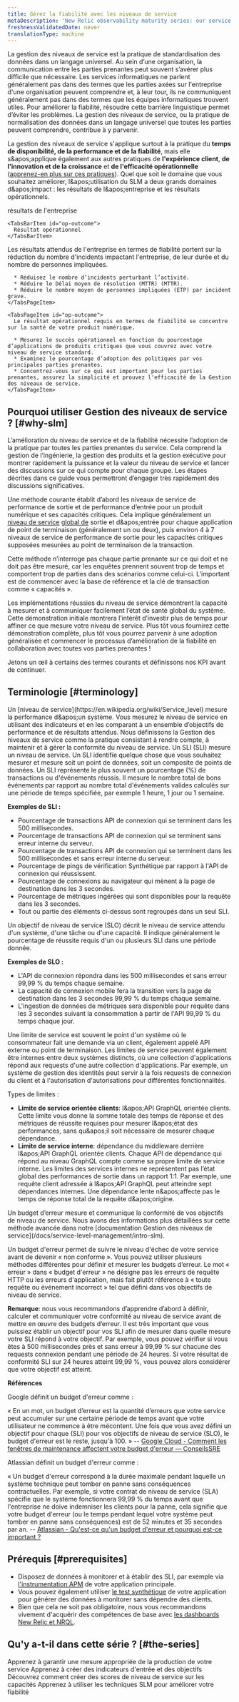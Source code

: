 ```yaml
---
title: Gérez la fiabilité avec les niveaux de service
metaDescription: 'New Relic observability maturity series: our service level management guide shows you how to easily measure and communicate the overall health, performance, and quality of your digital products and services to all stakeholders.'
freshnessValidatedDate: never
translationType: machine
---
```


La gestion des niveaux de service est la pratique de standardisation des données dans un langage universel. Au sein d’une organisation, la communication entre les parties prenantes peut souvent s’avérer plus difficile que nécessaire. Les services informatiques ne parlent généralement pas dans des termes que les parties axées sur l'entreprise d'une organisation peuvent comprendre et, à leur tour, ils ne communiquent généralement pas dans des termes que les équipes informatiques trouvent utiles. Pour améliorer la fiabilité, résoudre cette barrière linguistique permet d’éviter les problèmes. La gestion des niveaux de service, ou la pratique de normalisation des données dans un langage universel que toutes les parties peuvent comprendre, contribue à y parvenir.

La gestion des niveaux de service s'applique surtout à la pratique du **temps de disponibilité, de la performance et de la fiabilité**, mais elle s&amp;apos;applique également aux autres pratiques de **l'expérience client**, **de l'innovation et de la croissance** et **de l'efficacité opérationnelle** ([apprenez-en plus sur ces pratiques](/docs/new-relic-solutions/observability-maturity/introduction)). Quel que soit le domaine que vous souhaitez améliorer, l&amp;apos;utilisation du SLM a deux grands domaines d&amp;apos;impact : les résultats de l&amp;apos;entreprise et les résultats opérationnels.

<Tabs stacked>
  <TabsBar>
    <TabsBarItem id="business-outcome">
      résultats de l'entreprise
    </TabsBarItem>

    <TabsBarItem id="op-outcome">
      Résultat opérationnel
    </TabsBarItem>
  </TabsBar>

  <TabsPages>
    <TabsPageItem id="business-outcome">
      Les résultats attendus de l'entreprise en termes de fiabilité portent sur la réduction du nombre d'incidents impactant l'entreprise, de leur durée et du nombre de personnes impliquées.

      * Réduisez le nombre d’incidents perturbant l’activité.
      * Réduire le Délai moyen de résolution (MTTR) (MTTR).
      * Réduire le nombre moyen de personnes impliquées (ETP) par incident grave.
    </TabsPageItem>

    <TabsPageItem id="op-outcome">
      Le résultat opérationnel requis en termes de fiabilité se concentre sur la santé de votre produit numérique.

      * Mesurez le succès opérationnel en fonction du pourcentage d’applications de produits critiques que vous couvrez avec votre niveau de service standard.
      * Examinez le pourcentage d’adoption des politiques par vos principales parties prenantes.
      * Concentrez-vous sur ce qui est important pour les parties prenantes, assurez la simplicité et prouvez l'efficacité de la Gestion des niveaux de service.
    </TabsPageItem>
  </TabsPages>
</Tabs>

## Pourquoi utiliser Gestion des niveaux de service ? [#why-slm]

L’amélioration du niveau de service et de la fiabilité nécessite l’adoption de la pratique par toutes les parties prenantes du service. Cela comprend la gestion de l’ingénierie, la gestion des produits et la gestion exécutive pour montrer rapidement la puissance et la valeur du niveau de service et lancer des discussions sur ce qui compte pour chaque groupe. Les étapes décrites dans ce guide vous permettront d’engager très rapidement des discussions significatives.

Une méthode courante établit d’abord les niveaux de service de performance de sortie et de performance d’entrée pour un produit numérique et ses capacités critiques. Cela implique généralement un [niveau de service](/docs/tutorial-service-level-mgmt/establish-input-sli) [global de](/docs/tutorial-service-level-mgmt/establish-output-sli) sortie et d&amp;apos;entrée pour chaque application de point de terminaison (généralement un ou deux), puis environ 4 à 7 niveaux de service de performance de sortie pour les capacités critiques supposées mesurées au point de terminaison de la transaction.

Cette méthode n’interroge pas chaque partie prenante sur ce qui doit et ne doit pas être mesuré, car les enquêtes prennent souvent trop de temps et comportent trop de parties dans des scénarios comme celui-ci. L’important est de commencer avec la base de référence et la clé de transaction comme « capacités ».

Les implémentations réussies du niveau de service démontrent la capacité à mesurer et à communiquer facilement l’état de santé global du système. Cette démonstration initiale montrera l’intérêt d’investir plus de temps pour affiner ce que mesure votre niveau de service. Plus tôt vous fournirez cette démonstration complète, plus tôt vous pourrez parvenir à une adoption généralisée et commencer le processus d’amélioration de la fiabilité en collaboration avec toutes vos parties prenantes !

Jetons un œil à certains des termes courants et définissons nos KPI avant de continuer.

## Terminologie [#terminology]

<Collapser id="slm-terminology-service-level" title="niveau de service">
  Un [niveau de service](https://en.wikipedia.org/wiki/Service_level) mesure la performance d&amp;apos;un système. Vous mesurez le niveau de service en utilisant des indicateurs et en les comparant à un ensemble d’objectifs de performance et de résultats attendus.
</Collapser>

<Collapser id="slm-terminology-service-level-management" title="Gestion des niveaux de service">
  Nous définissons la Gestion des niveaux de service comme la pratique consistant à rendre compte, à maintenir et à gérer la conformité du niveau de service.
</Collapser>

<Collapser id="slm-terminology-sli" title="SLI">
  Un SLI (SLI) mesure un niveau de service. Un SLI identifie quelque chose que vous souhaitez mesurer et mesure soit un point de données, soit un composite de points de données. Un SLI représente le plus souvent un pourcentage (%) de transactions ou d'événements réussis. Il mesure le nombre total de bons événements par rapport au nombre total d'événements valides calculés sur une période de temps spécifiée, par exemple 1 heure, 1 jour ou 1 semaine.

  **Exemples de SLI :**

  * Pourcentage de transactions API de connexion qui se terminent dans les 500 millisecondes.
  * Pourcentage de transactions API de connexion qui se terminent sans erreur interne du serveur.
  * Pourcentage de transactions API de connexion qui se terminent dans les 500 millisecondes et sans erreur interne du serveur.
  * Pourcentage de pings de vérification Synthétique par rapport à l'API de connexion qui réussissent.
  * Pourcentage de connexions au navigateur qui mènent à la page de destination dans les 3 secondes.
  * Pourcentage de métriques ingérées qui sont disponibles pour la requête dans les 3 secondes.
  * Tout ou partie des éléments ci-dessus sont regroupés dans un seul SLI.
</Collapser>

<Collapser id="slm-terminology-slo" title="objectifs de niveau de service">
  Un objectif de niveau de service (SLO) décrit le niveau de service attendu d'un système, d'une tâche ou d'une capacité. Il indique généralement le pourcentage de réussite requis d'un ou plusieurs SLI dans une période donnée.

  **Exemples de SLO :**

  * L'API de connexion répondra dans les 500 millisecondes et sans erreur 99,99 % du temps chaque semaine.
  * La capacité de connexion mobile fera la transition vers la page de destination dans les 3 secondes 99,99 % du temps chaque semaine.
  * L'ingestion de données de métriques sera disponible pour requête dans les 3 secondes suivant la consommation à partir de l'API 99,99 % du temps chaque jour.
</Collapser>

<Collapser id="slm-terminology-service-boundary" title="Limite de service">
  Une limite de service est souvent le point d'un système où le consommateur fait une demande via un client, également appelé API externe ou point de terminaison. Les limites de service peuvent également être internes entre deux systèmes distincts, où une collection d'applications répond aux requests d'une autre collection d'applications. Par exemple, un système de gestion des identités peut servir à la fois requests de connexion du client et à l'autorisation d'autorisations pour différentes fonctionnalités.

  Types de limites :

  * **Limite de service orientée clients**: l&amp;apos;API GraphQL orientée clients. Cette limite vous donne la somme totale des temps de réponse et des métriques de réussite requises pour mesurer l&amp;apos;état des performances, sans qu&amp;apos;il soit nécessaire de mesurer chaque dépendance.
  * **Limite de service interne**: dépendance du middleware derrière l&amp;apos;API GraphQL orientée clients. Chaque API de dépendance qui répond au niveau GraphQL compte comme sa propre limite de service interne. Les limites des services internes ne représentent pas l’état global des performances de sortie dans un rapport 1:1. Par exemple, une requête client adressée à l&amp;apos;API GraphQL peut atteindre sept dépendances internes. Une dépendance lente n&amp;apos;affecte pas le temps de réponse total de la requête d&amp;apos;origine.
</Collapser>

<Collapser id="slm-terminology-error-budget" title="Budget d'erreur">
  Un budget d’erreur mesure et communique la conformité de vos objectifs de niveau de service. Nous avons des informations plus détaillées sur cette méthode avancée dans notre [documentation Gestion des niveaux de service](/docs/service-level-management/intro-slm).

  Un budget d'erreur permet de suivre le niveau d'échec de votre service avant de devenir « non conforme ». Vous pouvez utiliser plusieurs méthodes différentes pour définir et mesurer les budgets d’erreur. Le mot « erreur » dans « budget d'erreur » ne désigne pas les erreurs de requête HTTP ou les erreurs d'application, mais fait plutôt référence à « toute requête ou événement incorrect » tel que défini dans vos objectifs de niveau de service.

  **Remarque**: nous vous recommandons d’apprendre d’abord à définir, calculer et communiquer votre conformité au niveau de service avant de mettre en œuvre des budgets d’erreur. Il est très important que vous puissiez établir un objectif pour vos SLI afin de mesurer dans quelle mesure votre SLI répond à votre objectif. Par exemple, vous pouvez vérifier si vous êtes à 500 millisecondes près et sans erreur à 99,99 % sur chacune des requests connexion pendant une période de 24 heures. Si votre résultat de conformité SLI sur 24 heures atteint 99,99 %, vous pouvez alors considérer que votre objectif est atteint.

  **Références**

  Google définit un budget d'erreur comme :

  « En un mot, un budget d’erreur est la quantité d’erreurs que votre service peut accumuler sur une certaine période de temps avant que votre utilisateur ne commence à être mécontent. Une fois que vous avez défini un objectif pour chaque (SLI) pour vos objectifs de niveau de service (SLO), le budget d'erreur est le reste, jusqu'à 100. » -- [Google Cloud - Comment les fenêtres de maintenance affectent votre budget d'erreur — ConseilsSRE](https://cloud.google.com/blog/products/management-tools/sre-error-budgets-and-maintenance-windows)

  Atlassian définit un budget d'erreur comme :

  « Un budget d'erreur correspond à la durée maximale pendant laquelle un système technique peut tomber en panne sans conséquences contractuelles. Par exemple, si votre contrat de niveau de service (SLA) spécifie que le système fonctionnera 99,99 % du temps avant que l'entreprise ne doive indemniser les clients pour la panne, cela signifie que votre budget d'erreur (ou le temps pendant lequel votre système peut tomber en panne sans conséquences) est de 52 minutes et 35 secondes par an. -- [Atlassian - Qu'est-ce qu'un budget d'erreur et pourquoi est-ce important ?](https://www.atlassian.com/incident-management/kpis/error-budget)
</Collapser>

## Prérequis [#prerequisites]

* Disposez de données à monitorer et à établir des SLI, par exemple via [l'instrumentation APM](/docs/apm/new-relic-apm/getting-started/introduction-apm) de votre application principale.
* Vous pouvez également utiliser [le test synthétique](/docs/synthetics/synthetic-monitoring/getting-started/get-started-synthetic-monitoring) de votre application pour générer des données à monitorer sans dépendre des clients.
* Bien que cela ne soit pas obligatoire, nous vous recommandons vivement d'acquérir des compétences de base avec [les dashboards New Relic et NRQL](https://learn.newrelic.com/webinar-getting-started-with-dashboards-nrql).

## Qu'y a-t-il dans cette série ? [#the-series]

<DocTiles>
  <DocTile title="Establish an output performance SLI" path="/docs/tutorial-service-level-mgmt/establish-output-sli/">
    Apprenez à garantir une mesure appropriée de la production de votre service
  </DocTile>

  <DocTile title="Establish an input performance SLI" path="/docs/tutorial-service-level-mgmt/establish-input-sli/">
    Apprenez à créer des indicateurs d'entrée et des objectifs
  </DocTile>

  <DocTile title="Establish capability SLIs" path="/docs/tutorial-service-level-mgmt/establish-capability-sli/">
    Découvrez comment créer des scores de niveau de service sur les capacités
  </DocTile>

  <DocTile title="Improve with service level management" path="/docs/tutorial-service-level-mgmt/improve-with-slm/">
    Apprenez à utiliser les techniques SLM pour améliorer votre fiabilité
  </DocTile>
</DocTiles>